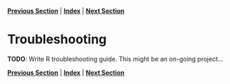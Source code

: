 **[Previous Section](review_quiz.md)** | **[Index](../../README.md)** | **[Next Section](../data_preparation/index.md)**

Troubleshooting
======

**TODO**: Write R troubleshooting guide. This might be an on-going project...

**[Previous Section](review_quiz.md)** | **[Index](../../README.md)** | **[Next Section](../data_preparation/index.md)**